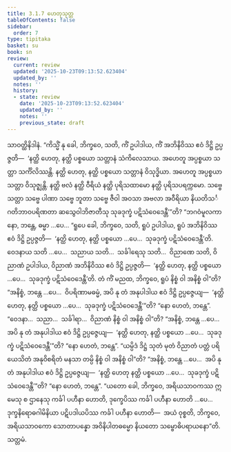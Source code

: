 ```yaml
---
title: 3.1.7 ဟေတုသုတ္တ
tableOfContents: false
sidebar:
  order: 7
type: tipitaka
basket: su
book: sn
review:
  current: review
  updated: '2025-10-23T09:13:52.623404'
  updated_by: ''
  notes: ''
  history:
  - state: review
    date: '2025-10-23T09:13:52.623404'
    updated_by: ''
    notes: ''
    previous_state: draft
---
```



<ReviewStatus review={frontmatter.review} showDetails={true} />

<HypothesisAnnotation frontmatter={frontmatter} />

<DynamicBreadcrumb />

<Division number="212" book="sn" e="ch" v="18" p="309">

<Paragraph number="938" book="sn">
သာဝတ္ထိနိဒါနံ. “ကိသ္မိံ နု ခေါ, ဘိက္ခဝေ, သတိ, ကိံ ဥပါဒါယ, ကိံ အဘိနိဝိဿ ဧဝံ ဒိဋ္ဌိ ဥပ္ပဇ္ဇတိ—  ‘နတ္ထိ ဟေတု, နတ္ထိ ပစ္စယော သတ္တာနံ သံကိလေသာယ. အဟေတူ အပ္ပစ္စယာ သတ္တာ သင်္ကိလိဿန္တိ. နတ္ထိ ဟေတု, နတ္ထိ ပစ္စယော သတ္တာနံ ဝိသုဒ္ဓိယာ. အဟေတူ အပ္ပစ္စယာ သတ္တာ ဝိသုဇ္ဈန္တိ. နတ္ထိ ဗလံ နတ္ထိ ဝီရိယံ နတ္ထိ ပုရိသထာမော နတ္ထိ ပုရိသပရက္ကမော. သဗ္ဗေ သတ္တာ သဗ္ဗေ ပါဏာ သဗ္ဗေ ဘူတာ သဗ္ဗေ ဇီဝါ အဝသာ အဗလာ အဝီရိယာ နိယတိသင်္ဂတိဘာဝပရိဏတာ ဆသွေဝါဘိဇာတီသု သုခဒုက္ခံ ပဋိသံဝေဒေန္တီ’”တိ? “ဘဂဝံမူလကာ နော, ဘန္တေ, ဓမ္မာ …ပေ…
</Paragraph>

<Paragraph number="939" book="sn">
“ရူပေ ခေါ, ဘိက္ခဝေ, သတိ, ရူပံ ဥပါဒါယ, ရူပံ အဘိနိဝိဿ ဧဝံ ဒိဋ္ဌိ ဥပ္ပဇ္ဇတိ—  ‘နတ္ထိ ဟေတု, နတ္ထိ ပစ္စယော …ပေ…  သုခဒုက္ခံ ပဋိသံဝေဒေန္တီ’တိ. ဝေဒနာယ သတိ …ပေ…  သညာယ သတိ…  သင်္ခါရေသု သတိ…  ဝိညာဏေ သတိ, ဝိညာဏံ ဥပါဒါယ, ဝိညာဏံ အဘိနိဝိဿ ဧဝံ ဒိဋ္ဌိ ဥပ္ပဇ္ဇတိ—  ‘နတ္ထိ ဟေတု, နတ္ထိ ပစ္စယော …ပေ…  သုခဒုက္ခံ ပဋိသံဝေဒေန္တီ’တိ.
</Paragraph>

<Paragraph number="940" book="sn">
တံ ကိံ မညထ, ဘိက္ခဝေ, ရူပံ နိစ္စံ ဝါ အနိစ္စံ ဝါ”တိ? “အနိစ္စံ, ဘန္တေ …ပေ…  ဝိပရိဏာမဓမ္မံ, အပိ နု တံ အနုပါဒါယ ဧဝံ ဒိဋ္ဌိ ဥပ္ပဇ္ဇေယျ—  ‘နတ္ထိ ဟေတု, နတ္ထိ ပစ္စယော …ပေ…  သုခဒုက္ခံ ပဋိသံဝေဒေန္တီ’”တိ? “နော ဟေတံ, ဘန္တေ”. “ဝေဒနာ…  သညာ…  သင်္ခါရာ…  ဝိညာဏံ နိစ္စံ ဝါ အနိစ္စံ ဝါ”တိ? “အနိစ္စံ, ဘန္တေ …ပေ…  အပိ နု တံ အနုပါဒါယ ဧဝံ ဒိဋ္ဌိ ဥပ္ပဇ္ဇေယျ—  ‘နတ္ထိ ဟေတု, နတ္ထိ ပစ္စယော …ပေ…  သုခဒုက္ခံ ပဋိသံဝေဒေန္တီ’”တိ? “နော ဟေတံ, ဘန္တေ”. “ယမ္ပိဒံ ဒိဋ္ဌံ သုတံ မုတံ ဝိညာတံ ပတ္တံ ပရိယေသိတံ အနုဝိစရိတံ မနသာ တမ္ပိ နိစ္စံ ဝါ အနိစ္စံ ဝါ”တိ? “အနိစ္စံ, ဘန္တေ …ပေ…  အပိ နု တံ အနုပါဒါယ ဧဝံ ဒိဋ္ဌိ ဥပ္ပဇ္ဇေယျ—  ‘နတ္ထိ ဟေတု နတ္ထိ ပစ္စယော …ပေ…  သုခဒုက္ခံ ပဋိသံဝေဒေန္တီ’”တိ? “နော ဟေတံ, ဘန္တေ”.
</Paragraph>

<Paragraph number="941" book="sn">
“ယတော ခေါ, ဘိက္ခဝေ, အရိယသာဝကဿ ဣမေသု စ ဌာနေသု ကင်္ခါ ပဟီနာ ဟောတိ, ဒုက္ခေပိဿ ကင်္ခါ ပဟီနာ ဟောတိ …ပေ…  ဒုက္ခနိရောဓဂါမိနိယာ ပဋိပဒါယပိဿ ကင်္ခါ ပဟီနာ ဟောတိ—  အယံ ဝုစ္စတိ, ဘိက္ခဝေ, အရိယသာဝကော သောတာပန္နော အဝိနိပါတဓမ္မော နိယတော သမ္ဗောဓိပရာယနော”တိ.

</Paragraph>
</Division>

<Paragraph number="942" type="center" book="sn">
သတ္တမံ.
</Paragraph>